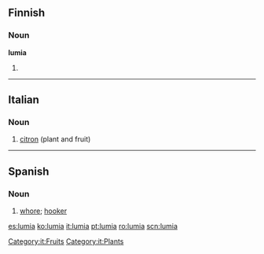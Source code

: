 ==Finnish==

===Noun===
'''lumia'''

# {{fi-form of|type=noun|case=partitive|pl=plural|lumi}}

----

==Italian==

===Noun===
{{it-noun|f|lumie}}

# [[citron]] (plant and fruit)

[[Category:it:Fruits]]
[[Category:it:Plants]]

----

==Spanish==

===Noun===
{{es-noun|f}}

# [[whore]]; [[hooker]]

[[es:lumia]]
[[ko:lumia]]
[[it:lumia]]
[[pt:lumia]]
[[ro:lumia]]
[[scn:lumia]]